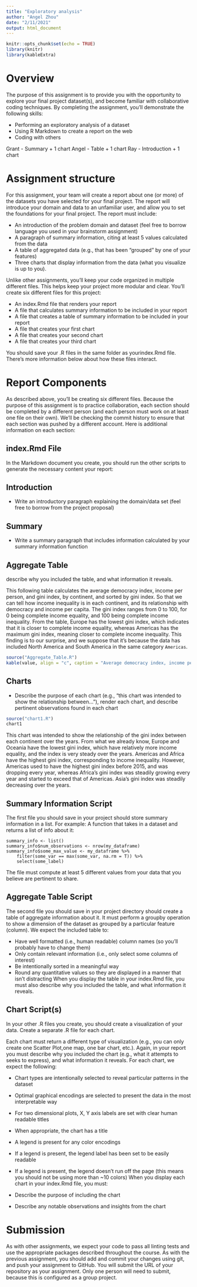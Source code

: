 ```yaml
---
title: "Exploratory analysis"
author: "Angel Zhou"
date: "2/11/2021"
output: html_document
---
```


```r
knitr::opts_chunk$set(echo = TRUE)
library(knitr)
library(kableExtra)

```

# Overview

The purpose of this assignment is to provide you with the opportunity to explore your final project dataset(s), and become familiar with collaborative coding techniques. By completing the assignment, you'll demonstrate the following skills:

- Performing an exploratory analysis of a dataset
- Using R Markdown to create a report on the web
- Coding with others

Grant - Summary + 1 chart
Angel - Table + 1 chart
Ray - Introduction + 1 chart

# Assignment structure

For this assignment, your team will create a report about one (or more) of the datasets you have selected for your final project. The report will introduce your domain and data to an unfamiliar user, and allow you to set the foundations for your final project. The report must include:

- An introduction of the problem domain and dataset (feel free to borrow language you used in your brainstorm assignment)
- A paragraph of summary information, citing at least 5 values calculated from the data
- A table of  aggregated data (e.g., that has been "grouped" by one of your features)
- Three charts that display information from the data (what you visualize is up to you).

Unlike other assignments, you'll keep your code organized in multiple different files. This helps keep your project more modular and clear. You'll create six different files for this project:

- An index.Rmd file that renders your report
- A file that calculates summary information to be included in your report
- A file that creates a table of summary information to be included in your report
- A file that creates your first chart
- A file that creates your second chart
- A file that creates your third chart

You should save your .R files in the same folder as yourindex.Rmd file. There's more information below about how these files interact. 

# Report Components

As described above, you'll be creating six different files. Because the purpose of this assignment is to practice collaboration, each section should be completed by a different person (and each person must work on at least one file on their own). We'll be checking the commit history to ensure that each section was pushed by a different account. Here is additional information on each section:

## index.Rmd File

In the Markdown document you create, you should run the other scripts to generate the necessary content your report:

#############################################################################
## Introduction
- Write an introductory paragraph explaining the domain/data set (feel free to borrow from the project proposal)

## Summary 
- Write a summary paragraph that includes information calculated by your summary information function

## Aggregate Table
describe why you included the table, and what information it reveals.

This following table calculates the average democracy index, income per person, and gini index, by continent, and sorted by gini index. So that we can tell how income inequality is in each continent, and its relationship with democracy and income per capita. The gini index ranges from 0 to 100, for 0 being complete income equality, and 100 being complete income inequality. From the table, Europe has the lowest gini index, which indicates that it is closer to complete income equality, whereas Americas has the maximum gini index, meaning closer to complete income inequality. This finding is to our surprise, and we suppose that it's because the data has included North America and South America in the same category `Americas`. 

```r
source("Aggregate_Table.R")
kable(value, align = "c", caption = "Average democracy index, income per person, gini index, by continent", padding = 2)
```


## Charts
- Describe the purpose of each chart (e.g., "this chart was intended to show the relationship between..."), render each chart, and describe pertinent observations found in each chart

```r
source("chart1.R")
chart1
```

This chart was intended to show the relationship of the gini index between each continent over the years. From what we already know, Europe and Oceania have the lowest gini index, which have relatively more income equality, and the index is very steady over the years. Americas and Africa have the highest gini index, corresponding to income inequality. However, Americas used to have the highest gini index before 2015, and was dropping every year, whereas Africa's gini index was steadily growing every year and started to exceed that of Americas. Asia's gini index was steadily decreasing over the years.

##############################################################################
## Summary Information Script

The first file you should save in your project should store summary information in a list. For example:
A function that takes in a dataset and returns a list of info about it:

```
summary_info <- list()
summary_info$num_observations <- nrow(my_dataframe)
summary_info$some_max_value <- my_dataframe %>%
    filter(some_var == max(some_var, na.rm = T)) %>%
    select(some_label)
```

The file must compute at least 5 different values from your data that you believe are pertinent to share. 

## Aggregate Table Script

The second file you should save in your project directory should create a table of aggregate information about it. It must perform a groupby operation to show a dimension of the dataset as grouped by a particular feature (column). We expect the included table to:

- Have well formatted (i.e., human readable) column names (so you'll probably have to change them)
- Only contain relevant information (i.e., only select some columns of interest)
- Be intentionally sorted in a meaningful way
- Round any quantitative values so they are displayed in a manner that isn't distracting
When you display the table in your index.Rmd file, you must also describe why you included the table, and what information it reveals.

## Chart Script(s)
In your other .R files you create, you should create a visualization of your data. Create a separate .R file for each chart.

Each chart must return a different type of visualization (e.g., you can only create one Scatter Plot,one map, one bar chart, etc.).  Again, in your report you must describe why you included the chart (e.g., what it attempts to seeks to express), and what information it reveals. For each chart, we expect the following:

- Chart types are intentionally selected to reveal particular patterns in the dataset
- Optimal graphical encodings are selected to present the data in the most interpretable way
- For two dimensional plots, X, Y axis labels are set with clear human readable titles
- When appropriate, the chart has a title
- A legend is present for any color encodings
- If a legend is present, the legend label has been set to be easily readable
- If a legend is present, the legend doesn't run off the page (this means you should not be using more than
~10 colors)
When you display each chart in your index.Rmd file, you must:

- Describe the purpose of including the chart
- Describe any notable observations and insights from the chart

# Submission
As with other assignments, we expect your code to pass all linting tests and use the appropriate packages described throughout the course. As with the previous assignment, you should add and commit your changes using git, and push your assignment to GitHub. You will submit the URL of your repository as your assignment. Only one person will need to submit, because this is configured as a group project. 
